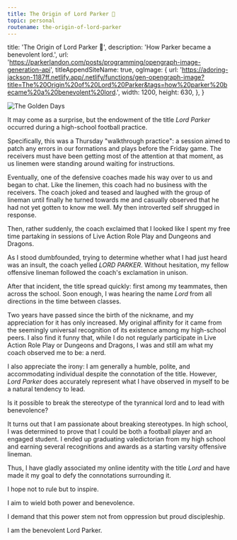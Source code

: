 ```yaml
---
title: The Origin of Lord Parker 👑
topic: personal
routename: the-origin-of-lord-parker
---
```



  title: 'The Origin of Lord Parker 👑',
  description: 'How Parker became a benevolent lord.',
  url:
    'https://parkerlandon.com/posts/programming/opengraph-image-generation-api',
  titleAppendSiteName: true,
  ogImage: {
    url:
      'https://adoring-jackson-1187ff.netlify.app/.netlify/functions/gen-opengraph-image?title=The%20Origin%20of%20Lord%20Parker&tags=how%20parker%20became%20a%20benevolent%20lord.',
    width: 1200,
    height: 630,
  },
}

<Image
  src="/images/posts/the-origin-of-lord-parker.png"
  alt="The Golden Days"
  width={1280}
  height={720}
  layout="responsive"
/>

It may come as a surprise, but the endowment of the title _Lord Parker_ occurred during a high-school football practice.

Specifically, this was a Thursday "walkthrough practice": a session aimed to patch any errors in our formations and plays before the Friday game. The receivers must have been getting most of the attention at that moment, as us linemen were standing around waiting for instructions.

Eventually, one of the defensive coaches made his way over to us and began to chat. Like the linemen, this coach had no business with the receivers. The coach joked and teased and laughed with the group of lineman until finally he turned towards me and casually observed that he had not yet gotten to know me well. My then introverted self shrugged in response.

Then, rather suddenly, the coach exclaimed that I looked like I spent my free time partaking in sessions of Live Action Role Play and Dungeons and Dragons.

As I stood dumbfounded, trying to determine whether what I had just heard was an insult, the coach yelled _LORD PARKER_. Without hesitation, my fellow offensive lineman followed the coach's exclamation in unison.

After that incident, the title spread quickly: first among my teammates, then across the school. Soon enough, I was hearing the name _Lord_ from all directions in the time between classes.

Two years have passed since the birth of the nickname, and my appreciation for it has only increased. My original affinity for it came from the seemingly universal recognition of its existence among my high-school peers. I also find it funny that, while I do not regularly participate in Live Action Role Play or Dungeons and Dragons, I was and still am what my coach observed me to be: a nerd.

I also appreciate the irony: I am generally a humble, polite, and accommodating individual despite the connotation of the title. However, _Lord Parker_ does accurately represent what I have observed in myself to be a natural tendency to lead.

Is it possible to break the stereotype of the tyrannical lord and to lead with benevolence?

It turns out that I am passionate about breaking stereotypes. In high school, I was determined to prove that I could be both a football player and an engaged student. I ended up graduating valedictorian from my high school and earning several recognitions and awards as a starting varsity offensive lineman.

Thus, I have gladly associated my online identity with the title _Lord_ and have made it my goal to defy the connotations surrounding it.

I hope not to rule but to inspire.

I aim to wield both power and benevolence.

I demand that this power stem not from oppression but proud discipleship.

I am the benevolent Lord Parker.


